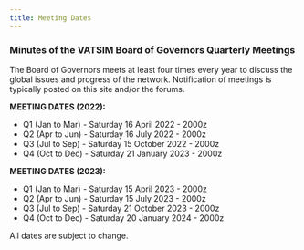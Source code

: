 ```yaml
---
title: Meeting Dates
---
```


### Minutes of the VATSIM Board of Governors Quarterly Meetings

The Board of Governors meets at least four times every year to discuss the global issues and progress of the network.
Notification of meetings is typically posted on this site and/or the forums.

**MEETING DATES (2022):**
* Q1 (Jan to Mar) - Saturday 16 April 2022 - 2000z
* Q2 (Apr to Jun) - Saturday 16 July 2022 - 2000z
* Q3 (Jul to Sep) - Saturday 15 October 2022 - 2000z
* Q4 (Oct to Dec) - Saturday 21 January 2023 - 2000z

**MEETING DATES (2023):**
* Q1 (Jan to Mar) - Saturday 15 April 2023 - 2000z
* Q2 (Apr to Jun) - Saturday 15 July 2023 - 2000z
* Q3 (Jul to Sep) - Saturday 21 October 2023 - 2000z
* Q4 (Oct to Dec) - Saturday 20 January 2024 - 2000z

All dates are subject to change.

